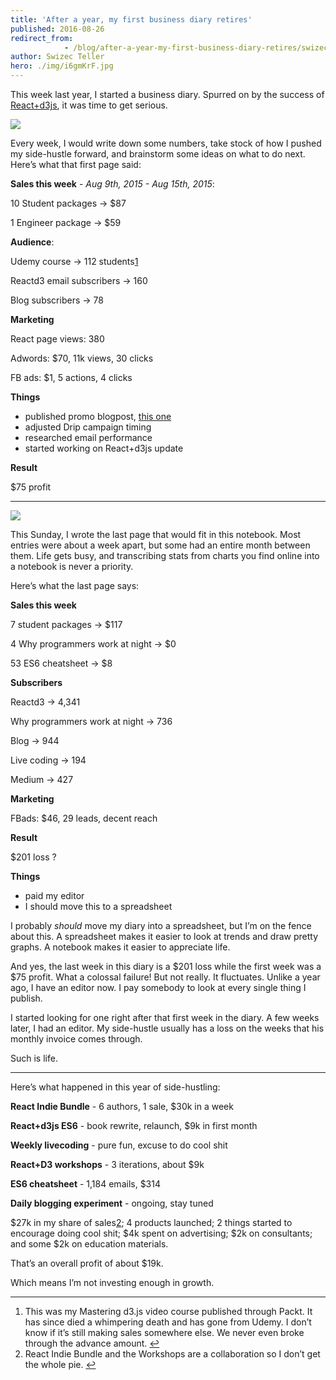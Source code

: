 ```yaml
---
title: 'After a year, my first business diary retires'
published: 2016-08-26
redirect_from: 
            - /blog/after-a-year-my-first-business-diary-retires/swizec/6978
author: Swizec Teller
hero: ./img/i6gmKrF.jpg
---
```

This week last year, I started a business diary. Spurred on by the success of [React+d3js](https://swizec.com/reactd3js), it was time to get serious.

![](./img/i6gmKrF.jpg)

Every week, I would write down some numbers, take stock of how I pushed my side-hustle forward, and brainstorm some ideas on what to do next. Here’s what that first page said:

**Sales this week** - _Aug 9th, 2015 - Aug 15th, 2015_:

10 Student packages -> $87

1 Engineer package -> $59

**Audience**:

Udemy course -> 112 students[1](#fn1-1729 "see footnote")

Reactd3 email subscribers -> 160

Blog subscribers -> 78

**Marketing**

React page views: 380

Adwords: $70, 11k views, 30 clicks

FB ads: $1, 5 actions, 4 clicks

**Things**

- published promo blogpost, [this one](https://swizec.com/blog/using-react-in-the-real-world/swizec/6710)
- adjusted Drip campaign timing
- researched email performance
- started working on React+d3js update

**Result**

$75 profit

* * *

![](./img/i6gmKrF.jpg)

This Sunday, I wrote the last page that would fit in this notebook. Most entries were about a week apart, but some had an entire month between them. Life gets busy, and transcribing stats from charts you find online into a notebook is never a priority.

Here’s what the last page says:

**Sales this week**

7 student packages -> $117

4 Why programmers work at night -> $0

53 ES6 cheatsheet -> $8

**Subscribers**

Reactd3 -> 4,341

Why programmers work at night -> 736

Blog -> 944

Live coding -> 194

Medium -> 427

**Marketing**

FBads: $46, 29 leads, decent reach

**Result**

$201 loss ?

**Things**

- paid my editor
- I should move this to a spreadsheet

I probably _should_ move my diary into a spreadsheet, but I’m on the fence about this. A spreadsheet makes it easier to look at trends and draw pretty graphs. A notebook makes it easier to appreciate life.

And yes, the last week in this diary is a $201 loss while the first week was a $75 profit. What a colossal failure! But not really. It fluctuates. Unlike a year ago, I have an editor now. I pay somebody to look at every single thing I publish.

I started looking for one right after that first week in the diary. A few weeks later, I had an editor. My side-hustle usually has a loss on the weeks that his monthly invoice comes through.

Such is life.

* * *

Here’s what happened in this year of side-hustling:

**React Indie Bundle** - 6 authors, 1 sale, $30k in a week

**React+d3js ES6** - book rewrite, relaunch, $9k in first month

**Weekly livecoding** - pure fun, excuse to do cool shit

**React+D3 workshops** - 3 iterations, about $9k

**ES6 cheatsheet** - 1,184 emails, $314

**Daily blogging experiment** - ongoing, stay tuned

$27k in my share of sales[2](#fn2-1729 "see footnote"); 4 products launched; 2 things started to encourage doing cool shit; $4k spent on advertising; $2k on consultants; and some $2k on education materials.

That’s an overall profit of about $19k.

Which means I’m not investing enough in growth.

* * *

1. This was my Mastering d3.js video course published through Packt. It has since died a whimpering death and has gone from Udemy. I don’t know if it’s still making sales somewhere else. We never even broke through the advance amount. [↩︎](#fnr1-1729 "return to article")
2. React Indie Bundle and the Workshops are a collaboration so I don’t get the whole pie. [↩︎](#fnr2-1729 "return to article")